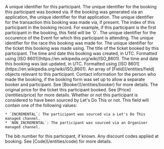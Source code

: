 
<Property name="id" type="ID">
  A unique identifier for this participant.
</Property>

<Property name="bookingId" type="ID">
  The unique identifier for the booking this participant was booked via.
</Property>

<Property name="applicationId" type="ID | undefined">
  If the booking was generated via an application, the unique identifier for
  that application.
</Property>

<Property name="transactionId" type="ID | undefined">
  The unique identifier for the transaction this booking was made via, if
  present.
</Property>

<Property name="participantIndex" type="number">
  The index of this participant in the booking record. For example, if this
  participant is the first participant in the booking, this field will be `0`.
</Property>

<Property name="eventOccurenceId" type="ID">
  The unique identifier for the occurence of the Event for which this
  participant is attending.
</Property>

<Property name="raceId" type="ID">
  The unique identifier for the race this booking was made for.
</Property>

<Property name="ticketId" type="ID">
  The unique identifier for the ticket this booking was made using.
</Property>

<Property name="ticketTitle" type="string">
  The title of the ticket booked by this participant.
</Property>

<Property name="createdAt" type="string">
  The time and date this booking was created, in UTC. Formatted using [ISO
  8601](https://en.wikipedia.org/wiki/ISO_8601).
</Property>

<Property name="updatedAt" type="string">
  The time and date this booking was last updated, in UTC. Formatted using [ISO
  8601](https://en.wikipedia.org/wiki/ISO_8601).
</Property>

<Property name="fields" type="Field[]">
  An array of [Field](/entities/field) objects relevant to this participant.
</Property>

<Property name="booker" type="Booker | undefined">
  Contact information for the person who made the booking, if the booking form
  was set up to allow a separate booker and participant. See
  [Booker](/entities/booker) for more details.
</Property>

<Property name="originalTicketPrice" type="Price">
  The original price for the ticket this participant booked. See
  [Price](/entities/price) for more details.
</Property>

<Property name="incrementalStatus" type="string">
  Whether or not this participant is considered to have been sourced by Let's Do This or not. This field will contain one of the following values:

    * `INCREMENTAL`: The participant was sourced via a Let's Do This managed channel.
    * `NON_INCREMENTAL`: The participant was sourced via an Organiser managed channel.

</Property>

<Property name="bibNumber" type="string | undefined">
  The bib number for this participant, if known.
</Property>

<Property name="bookingCodesUsed" type="Code[]">
  Any discount codes applied at booking. See [Code](/entities/code) for more
  details.
</Property>
